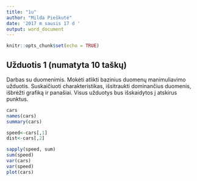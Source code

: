 ```yaml
---
title: "1u"
author: "Milda Pieškutė"
date: '2017 m sausis 17 d '
output: word_document
---
```


```r
knitr::opts_chunk$set(echo = TRUE)
```

## Užduotis 1 (numatyta 10 taškų)

Darbas su duomenimis. Mokėti atlikti bazinius duomenų manimuliavimo užduotis. Suskaičiuoti charakteristikas, išsitraukti dominančius duomenis, išbrėžti grafiką ir panašiai. Visus užduotys bus išskaidytos į atskirus punktus.

```r
cars
names(cars)
summary(cars)

speed<-cars[,1]
dist<-cars[,2]

sapply(speed, sum)
sum(speed)
var(cars)
var(speed)
plot(cars)
```